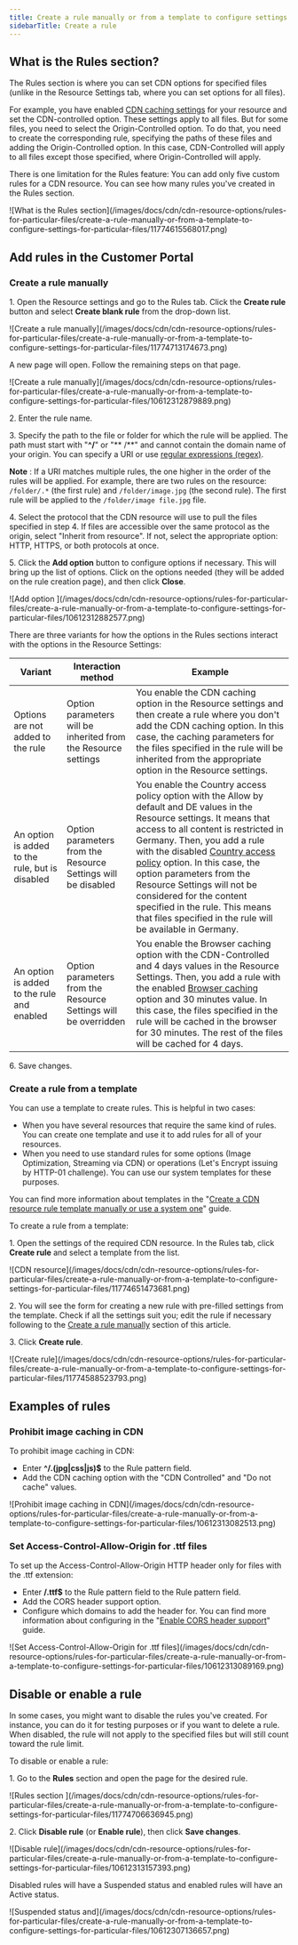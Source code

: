 ---
title: Create a rule manually or from a template to configure settings for particular files
sidebarTitle: Create a rule
---

## What is the Rules section?

The Rules section is where you can set CDN options for specified files (unlike in the Resource Settings tab, where you can set options for all files).

For example, you have enabled [CDN caching settings](/cdn/cdn-resource-options/cache/specify-cache-lifetime-on-a-cdn-resource-or-origin) for your resource and set the CDN-controlled option. These settings apply to all files. But for some files, you need to select the Origin-Controlled option. To do that, you need to create the corresponding rule, specifying the paths of these files and adding the Origin-Controlled option. In this case, CDN-Controlled will apply to all files except those specified, where Origin-Controlled will apply.

There is one limitation for the Rules feature: You can add only five custom rules for a CDN resource. You can see how many rules you've created in the Rules section.


<Frame>![What is the Rules section](/images/docs/cdn/cdn-resource-options/rules-for-particular-files/create-a-rule-manually-or-from-a-template-to-configure-settings-for-particular-files/11774615568017.png)</Frame>



## Add rules in the Customer Portal

### Create a rule manually

1\. Open the Resource settings and go to the Rules tab. Click the **Create rule** button and select **Create blank rule** from the drop-down list.


<Frame>![Create a rule manually](/images/docs/cdn/cdn-resource-options/rules-for-particular-files/create-a-rule-manually-or-from-a-template-to-configure-settings-for-particular-files/11774713174673.png)</Frame>



A new page will open. Follow the remaining steps on that page.


<Frame>![Create a rule manually](/images/docs/cdn/cdn-resource-options/rules-for-particular-files/create-a-rule-manually-or-from-a-template-to-configure-settings-for-particular-files/10612312879889.png)</Frame>



2\. Enter the rule name.

3\. Specify the path to the file or folder for which the rule will be applied. The path must start with "**^/**" or "** /**" and cannot contain the domain name of your origin. You can specify a URI or use [regular expressions (regex)](https://en.wikipedia.org/wiki/Regular_expression).

**Note** : If a URI matches multiple rules, the one higher in the order of the rules will be applied. For example, there are two rules on the resource: `/folder/.*` (the first rule) and `/folder/image.jpg` (the second rule). The first rule will be applied to the `/folder/image file.jpg` file.

4\. Select the protocol that the CDN resource will use to pull the files specified in step 4. If files are accessible over the same protocol as the origin, select "Inherit from resource". If not, select the appropriate option: HTTP, HTTPS, or both protocols at once.

5\. Click the **Add option** button to configure options if necessary. This will bring up the list of options. Click on the options needed (they will be added on the rule creation page), and then click **Close**.


<Frame>![Add option ](/images/docs/cdn/cdn-resource-options/rules-for-particular-files/create-a-rule-manually-or-from-a-template-to-configure-settings-for-particular-files/10612312882577.png)</Frame>



There are three variants for how the options in the Rules sections interact with the options in the Resource Settings:

Variant | Interaction method | Example  
---|---|---  
Options are not added to the rule | Option parameters will be inherited from the Resource settings | You enable the CDN caching option in the Resource settings and then create a rule where you don't add the CDN caching option. In this case, the caching parameters for the files specified in the rule will be inherited from the appropriate option in the Resource settings.  
An option is added to the rule, but is disabled | Option parameters from the Resource Settings will be disabled | You enable the Country access policy option with the Allow by default and DE values in the Resource settings. It means that access to all content is restricted in Germany. Then, you add a rule with the disabled [Country access policy](/cdn/cdn-resource-options/security/control-access-to-the-content-with-country-referrer-ip-and-user-agents-policies#country-access-policy) option. In this case, the option parameters from the Resource Settings will not be considered for the content specified in the rule. This means that files specified in the rule will be available in Germany.  
An option is added to the rule and enabled | Option parameters from the Resource Settings will be overridden | You enable the Browser caching option with the CDN-Controlled and 4 days values in the Resource Settings. Then, you add a rule with the enabled [Browser caching](/cdn/cdn-resource-options/cache/specify-cache-lifetime-for-user-browsers) option and 30 minutes value. In this case, the files specified in the rule will be cached in the browser for 30 minutes. The rest of the files will be cached for 4 days.  
  
6\. Save changes.

### Create a rule from a template

You can use a template to create rules. This is helpful in two cases:

  * When you have several resources that require the same kind of rules. You can create one template and use it to add rules for all of your resources.
  * When you need to use standard rules for some options (Image Optimization, Streaming via CDN) or operations (Let's Encrypt issuing by HTTP-01 challenge). You can use our system templates for these purposes.



You can find more information about templates in the "[Create a CDN resource rule template manually or use a system one](/cdn/cdn-resource-options/rules-for-particular-files/create-a-cdn-resource-rule-template-manually-or-use-a-system-one)" guide.

To create a rule from a template:

1\. Open the settings of the required CDN resource. In the Rules tab, click **Create rule** and select a template from the list.


<Frame>![CDN resource](/images/docs/cdn/cdn-resource-options/rules-for-particular-files/create-a-rule-manually-or-from-a-template-to-configure-settings-for-particular-files/11774651473681.png)</Frame>



2\. You will see the form for creating a new rule with pre-filled settings from the template. Check if all the settings suit you; edit the rule if necessary following to the [Create a rule manually](/cdn/cdn-resource-options/rules-for-particular-files/create-a-rule-manually-or-from-a-template-to-configure-settings-for-particular-files#create-a-rule-manually) section of this article.

3\. Click **Create rule**.


<Frame>![Create rule](/images/docs/cdn/cdn-resource-options/rules-for-particular-files/create-a-rule-manually-or-from-a-template-to-configure-settings-for-particular-files/11774588523793.png)</Frame>



## Examples of rules

### Prohibit image caching in CDN

To prohibit image caching in CDN:

  * Enter **^/.(jpg|css|js)$** to the Rule pattern field.
  * Add the CDN caching option with the "CDN Controlled" and "Do not cache" values.


<Frame>![Prohibit image caching in CDN](/images/docs/cdn/cdn-resource-options/rules-for-particular-files/create-a-rule-manually-or-from-a-template-to-configure-settings-for-particular-files/10612313082513.png)</Frame>



### Set Access-Control-Allow-Origin for .ttf files

To set up the Access-Control-Allow-Origin HTTP header only for files with the .ttf extension:

  * Enter **/.ttf$** to the Rule pattern field to the Rule pattern field.
  * Add the CORS header support option.
  * Configure which domains to add the header for. You can find more information about configuring in the "[Enable CORS header support](/cdn/cdn-resource-options/http-headers/add-the-access-control-allow-origin-header-to-the-browser-response)" guide.


<Frame>![Set Access-Control-Allow-Origin for .ttf files](/images/docs/cdn/cdn-resource-options/rules-for-particular-files/create-a-rule-manually-or-from-a-template-to-configure-settings-for-particular-files/10612313089169.png)</Frame>



## Disable or enable a rule

In some cases, you might want to disable the rules you've created. For instance, you can do it for testing purposes or if you want to delete a rule. When disabled, the rule will not apply to the specified files but will still count toward the rule limit. 

To disable or enable a rule:

1\. Go to the **Rules** section and open the page for the desired rule.


<Frame>![Rules section ](/images/docs/cdn/cdn-resource-options/rules-for-particular-files/create-a-rule-manually-or-from-a-template-to-configure-settings-for-particular-files/11774706636945.png)</Frame>



2\. Click **Disable rule** (or **Enable rule**), then click **Save changes**.


<Frame>![Disable rule](/images/docs/cdn/cdn-resource-options/rules-for-particular-files/create-a-rule-manually-or-from-a-template-to-configure-settings-for-particular-files/10612313157393.png)</Frame>



Disabled rules will have a Suspended status and enabled rules will have an Active status.


<Frame>![Suspended status and](/images/docs/cdn/cdn-resource-options/rules-for-particular-files/create-a-rule-manually-or-from-a-template-to-configure-settings-for-particular-files/10612307136657.png)</Frame>